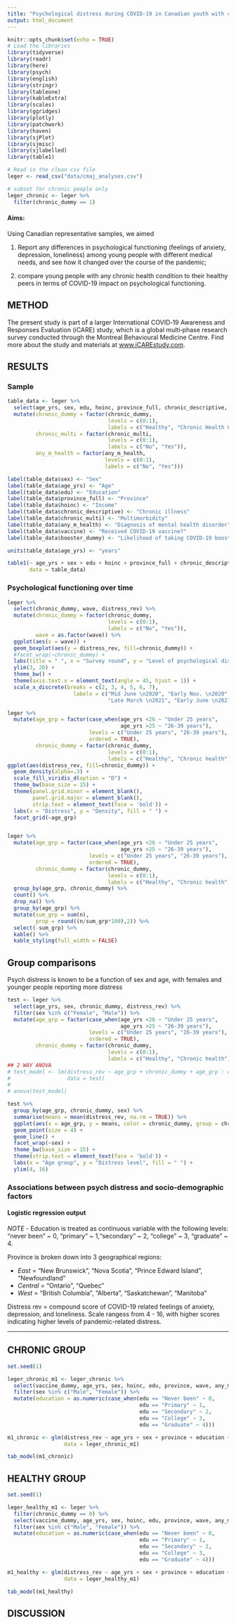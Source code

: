 ```yaml
---
title: "Psychological distress during COVID-19 in Canadian youth with chronic health conditions and health peers"
output: html_document
---
```


```r
knitr::opts_chunk$set(echo = TRUE)
# Load the libraries
library(tidyverse)
library(readr)
library(here)
library(psych)
library(english)
library(stringr)
library(tableone)
library(kableExtra)
library(scales)
library(ggridges)
library(plotly)
library(patchwork)
library(haven)
library(sjPlot)
library(sjmisc)
library(sjlabelled)
library(table1)
```

```r
# Read in the clean csv file
leger <- read_csv("data/cmaj_analyses.csv")

# subset for chronic people only
leger_chronic <- leger %>%
  filter(chronic_dummy == 1)
```

#### Aims:
Using Canadian representative samples, we aimed 

1) Report any differences in psychological functioning (feelings of anxiety, depression, loneliness)  among young people with different medical needs, and see how it changed over the course of the pandemic;

2) compare young people with any chronic health condition to their healthy peers in terms of COVID-19 impact on psychological functioning.

## METHOD

The present study is part of a larger International COVID‐19 Awareness and Responses Evaluation (iCARE) study, which is a global multi‐phase research survey conducted through the Montreal Behavioural Medicine Centre. Find more about the study and materials at [www.iCAREstudy.com](www.iCAREstudy.com). 

## RESULTS
### Sample

```r

table_data <- leger %>%
  select(age_yrs, sex, edu, hoinc, province_full, chronic_descriptive, chronic_dummy, chronic_multi, any_m_health, vaccine, booster_dummy) %>%
  mutate(chronic_dummy = factor(chronic_dummy,
                                levels = c(0:1),
                                labels = c("Healthy", "Chronic Health Condition")),
         chronic_multi = factor(chronic_multi, 
                                levels = c(0:1),
                                labels = c("No", "Yes")),
         any_m_health = factor(any_m_health,
                               levels = c(0:1),
                               labels = c("No", "Yes")))

label(table_data$sex) <- "Sex"
label(table_data$age_yrs) <- "Age"
label(table_data$edu) <- "Education"
label(table_data$province_full) <- "Province"
label(table_data$hoinc) <- "Income"
label(table_data$chronic_descriptive) <- "Chronic illness"
label(table_data$chronic_multi) <- "Multimorbidity"
label(table_data$any_m_health) <- "Diagnosis of mental health disorder"
label(table_data$vaccine) <- "Received COVID-19 vaccine?"
label(table_data$booster_dummy) <- "Likelihood of taking COVID-19 booster dose?"

units(table_data$age_yrs) <- "years"

table1(~ age_yrs + sex + edu + hoinc + province_full + chronic_descriptive + chronic_multi + any_m_health + vaccine + booster_dummy | chronic_dummy,
       data = table_data)

```

### Psychological functioning over time

```r
leger %>%
  select(chronic_dummy, wave, distress_rev) %>%
  mutate(chronic_dummy = factor(chronic_dummy,
                                levels = c(0:1),
                                labels = c("No", "Yes")),
         wave = as.factor(wave)) %>%
  ggplot(aes(x = wave)) +
  geom_boxplot(aes(y = distress_rev, fill=chronic_dummy)) +
  #facet_wrap(~chronic_dummy) +
  labs(title = " ", x = "Survey round", y = "Level of psychological distress", fill = "Chronic condition") +
  ylim(3, 20) +
  theme_bw() +
  theme(axis.text.x = element_text(angle = 45, hjust = 1)) +
  scale_x_discrete(breaks = c(2, 3, 4, 5, 6, 7),
                     labels = c("Mid June \n2020", "Early Nov. \n2020", "Late Jan. \n2021",
                                "Late March \n2021", "Early June \n2021", "Mid Sept. \n2021"))
```

```r
leger %>%
  mutate(age_grp = factor(case_when(age_yrs <26 ~ "Under 25 years",
                                    age_yrs >25 ~ "26-39 years"),
                          levels = c("Under 25 years", "26-39 years"),
                          ordered = TRUE),
         chronic_dummy = factor(chronic_dummy, 
                                levels = c(0:1),
                                labels = c("Healthy", "Chronic health"))) %>%
ggplot(aes(distress_rev, fill=chronic_dummy)) + 
  geom_density(alpha=.3) + 
  scale_fill_viridis_d(option = "D") +
  theme_bw(base_size = 15) +
  theme(panel.grid.minor = element_blank(), 
        panel.grid.major = element_blank(),
        strip.text = element_text(face = 'bold')) + 
  labs(x = "Distress", y = "Density", fill = " ") +
  facet_grid(~age_grp)


leger %>%
  mutate(age_grp = factor(case_when(age_yrs <26 ~ "Under 25 years",
                                    age_yrs >25 ~ "26-39 years"),
                          levels = c("Under 25 years", "26-39 years"),
                          ordered = TRUE),
         chronic_dummy = factor(chronic_dummy, 
                                levels = c(0:1),
                                labels = c("Healthy", "Chronic health"))) %>%
  group_by(age_grp, chronic_dummy) %>%
  count() %>%
  drop_na() %>%
  group_by(age_grp) %>%
  mutate(sum_grp = sum(n),
         prop = round((n/sum_grp*100),2)) %>%
  select(-sum_grp) %>%
  kable() %>%
  kable_styling(full_width = FALSE)

```
## Group comparisons

Psych distress is known to be a function of sex and age, with females and younger people reporting more distress

```r
test <- leger %>%
  select(age_yrs, sex, chronic_dummy, distress_rev) %>%
  filter(sex %in% c("Female", "Male")) %>%
  mutate(age_grp = factor(case_when(age_yrs <26 ~ "Under 25 years",
                                    age_yrs >25 ~ "26-39 years"),
                          levels = c("Under 25 years", "26-39 years"),
                          ordered = TRUE),
         chronic_dummy = factor(chronic_dummy, 
                                levels = c(0:1),
                                labels = c("Healthy", "Chronic health")))
## 2 WAY ANOVA  
# test_model <- lm(distress_rev ~ age_grp + chronic_dummy + age_grp : chronic_dummy,
#                  data = test)
# 
# anova(test_model)

test %>%
  group_by(age_grp, chronic_dummy, sex) %>%
  summarise(means = mean(distress_rev, na.rm = TRUE)) %>%
  ggplot(aes(x = age_grp, y = means, color = chronic_dummy, group = chronic_dummy)) +
  geom_point(size = 4) + 
  geom_line() +
  facet_wrap(~sex) +
  theme_bw(base_size = 15) +
  theme(strip.text = element_text(face = 'bold')) + 
  labs(x = "Age group", y = "Distress level", fill = " ") +
  ylim(4, 16)
```



### Associations between psych distress and socio-demographic factors

#### Logistic regression output

*NOTE* - Education is treated as continuous variable with the following levels: "never been" ~ 0, "primary" ~ 1,"secondary" ~ 2, "college" ~ 3, "graduate" ~ 4.

Province is broken down into 3 geographical regions: 

* *East* = "New Brunswick", "Nova Scotia", "Prince Edward Island", "Newfoundland"
* *Central* = "Ontario", "Quebec"
* *West* = "British Columbia", "Alberta", "Saskatchewan", "Manitoba"

Distress rev = compound score of COVID-19 related feelings of anxiety, depression, and loneliness. Scale rangess from 4 - 16, with higher scores indicating higher levels of pandemic-related distress.

***

## CHRONIC GROUP

```r
set.seed(1)

leger_chronic_m1 <- leger_chronic %>%
  select(vaccine_dummy, age_yrs, sex, hoinc, edu, province, wave, any_m_health, chronic_multi, distress_rev, concern_sq002) %>%
  filter(sex %in% c("Male", "Female")) %>%
  mutate(education = as.numeric(case_when(edu == "Never been" ~ 0, 
                                          edu == "Primary" ~ 1,
                                          edu == "Secondary" ~ 2,
                                          edu == "College" ~ 3,
                                          edu == "Graduate" ~ 4)))

m1_chronic <- glm(distress_rev ~ age_yrs + sex + province + education + hoinc + any_m_health + chronic_multi + wave + concern_sq002,
                  data = leger_chronic_m1)

tab_model(m1_chronic)

```

## HEALTHY GROUP
```r
set.seed(1)

leger_healthy_m1 <- leger %>%
  filter(chronic_dummy == 0) %>%
  select(vaccine_dummy, age_yrs, sex, hoinc, edu, province, wave, any_m_health, chronic_multi, distress_rev, concern_sq002) %>%
  filter(sex %in% c("Male", "Female")) %>%
  mutate(education = as.numeric(case_when(edu == "Never been" ~ 0, 
                                          edu == "Primary" ~ 1,
                                          edu == "Secondary" ~ 2,
                                          edu == "College" ~ 3,
                                          edu == "Graduate" ~ 4)))

m1_healthy <- glm(distress_rev ~ age_yrs + sex + province + education + hoinc + any_m_health + wave + concern_sq002,
                  data = leger_healthy_m1)

tab_model(m1_healthy)
```

## DISCUSSION

